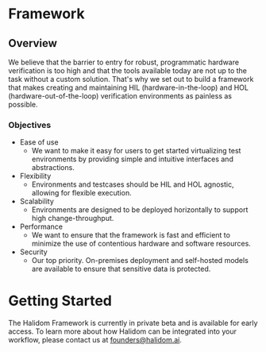 # Framework

## Overview

We believe that the barrier to entry for robust, programmatic hardware verification is too high and that the tools available today are not up to the task without a custom solution.
That's why we set out to build a framework that makes creating and maintaining HIL (hardware-in-the-loop) and HOL (hardware-out-of-the-loop) verification environments as painless as possible.

### Objectives

- Ease of use
  - We want to make it easy for users to get started virtualizing test environments by providing simple and intuitive interfaces and abstractions.
- Flexibility
  - Environments and testcases should be HIL and HOL agnostic, allowing for flexible execution.
- Scalability
  - Environments are designed to be deployed horizontally to support high change-throughput.
- Performance
  - We want to ensure that the framework is fast and efficient to minimize the use of contentious hardware and software resources.
- Security
  - Our top priority. On-premises deployment and self-hosted models are available to ensure that sensitive data is protected.

# Getting Started

The Halidom Framework is currently in private beta and is available for early access. To learn more about how Halidom can be integrated into your workflow, please contact us at [founders@halidom.ai](mailto:founders@halidom.ai).
